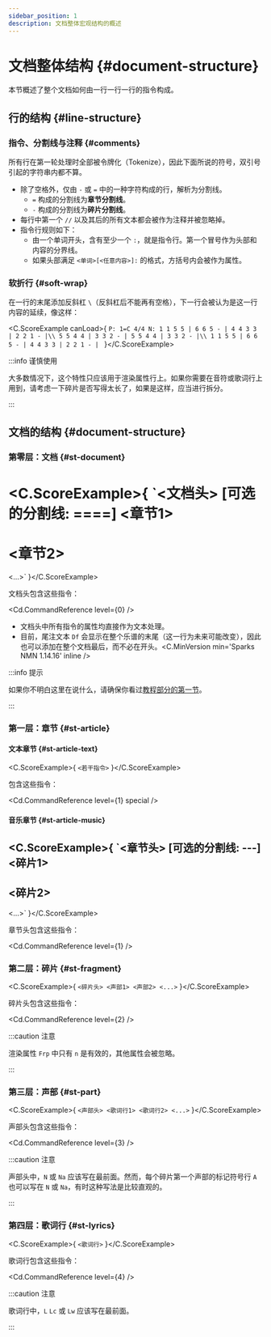 ```yaml
---
sidebar_position: 1
description: 文档整体宏观结构的概述
---
```


# 文档整体结构 {#document-structure}

本节概述了整个文档如何由一行一行一行的指令构成。

## 行的结构 {#line-structure}

### 指令、分割线与注释 {#comments}

所有行在第一轮处理时全部被令牌化（Tokenize），因此下面所说的符号，双引号引起的字符串内都不算。

- 除了空格外，仅由 `-` 或 `=` 中的一种字符构成的行，解析为分割线。
  - `=` 构成的分割线为**章节分割线**。
  - `-` 构成的分割线为**碎片分割线**。
- 每行中第一个 `//` 以及其后的所有文本都会被作为注释并被忽略掉。
- 指令行规则如下：
  - 由一个单词开头，含有至少一个 `:`，就是指令行。第一个冒号作为头部和内容的分界线。
  - 如果头部满足 `<单词>[<任意内容>]:` 的格式，方括号内会被作为属性。

### 软折行 {#soft-wrap}

在一行的末尾添加反斜杠 `\`（反斜杠后不能再有空格），下一行会被认为是这一行内容的延续，像这样：

<C.ScoreExample canLoad>{
`P: 1=C 4/4
N: 1 1 5 5 | 6 6 5 - | 4 4 3 3 | 2 2 1 - |\\
   5 5 4 4 | 3 3 2 - | 5 5 4 4 | 3 3 2 - |\\
   1 1 5 5 | 6 6 5 - | 4 4 3 3 | 2 2 1 - |
`
}</C.ScoreExample>

:::info 谨慎使用

大多数情况下，这个特性只应该用于渲染属性行上。如果你需要在音符或歌词行上用到，请考虑一下碎片是否写得太长了，如果是这样，应当进行拆分。

:::

## 文档的结构 {#document-structure}

### 第零层：文档 {#st-document}

<C.ScoreExample>{
`<文档头>
[可选的分割线: ====]
<章节1>
====
<章节2>
====
<...>`
}</C.ScoreExample>

文档头包含这些指令：

<Cd.CommandReference level={0} />

- 文档头中所有指令的属性均直接作为文本处理。
- 目前，尾注文本 `Df` 会显示在整个乐谱的末尾（这一行为未来可能改变），因此也可以添加在整个文档最后，而不必在开头。<C.MinVersion min='Sparks NMN 1.14.16' inline />

:::info 提示

如果你不明白这里在说什么，请确保你看过[教程部分的第一节](/docs/tutorial-basics/simplest-melody)。

:::

### 第一层：章节 {#st-article}

#### 文本章节 {#st-article-text}

<C.ScoreExample>{
`<若干指令>`
}</C.ScoreExample>

包含这些指令：

<Cd.CommandReference level={1} special />

#### 音乐章节 {#st-article-music}

<C.ScoreExample>{
`<章节头>
[可选的分割线: ---]
<碎片1>
---
<碎片2>
---
<...>`
}</C.ScoreExample>

章节头包含这些指令：

<Cd.CommandReference level={1} />

### 第二层：碎片 {#st-fragment}

<C.ScoreExample>{
`<碎片头>
<声部1>
<声部2>
<...>`
}</C.ScoreExample>

碎片头包含这些指令：

<Cd.CommandReference level={2} />

:::caution 注意

渲染属性 `Frp` 中只有 `n` 是有效的，其他属性会被忽略。

:::

### 第三层：声部 {#st-part}

<C.ScoreExample>{
`<声部头>
<歌词行1>
<歌词行2>
<...>`
}</C.ScoreExample>

声部头包含这些指令：

<Cd.CommandReference level={3} />

:::caution 注意

声部头中，`N` 或 `Na` 应该写在最前面。然而，每个碎片第一个声部的标记符号行 `A` 也可以写在 `N` 或 `Na`，有时这种写法是比较直观的。

:::

### 第四层：歌词行 {#st-lyrics}

<C.ScoreExample>{
`<歌词行>`
}</C.ScoreExample>

歌词行包含这些指令：

<Cd.CommandReference level={4} />

:::caution 注意

歌词行中，`L` `Lc` 或 `Lw` 应该写在最前面。

:::
